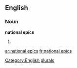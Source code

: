 
==English==

===Noun===
'''national epics'''

# {{plural of|national epic}}

[[Category:English plurals]]

[[ar:national epics]]
[[fr:national epics]]